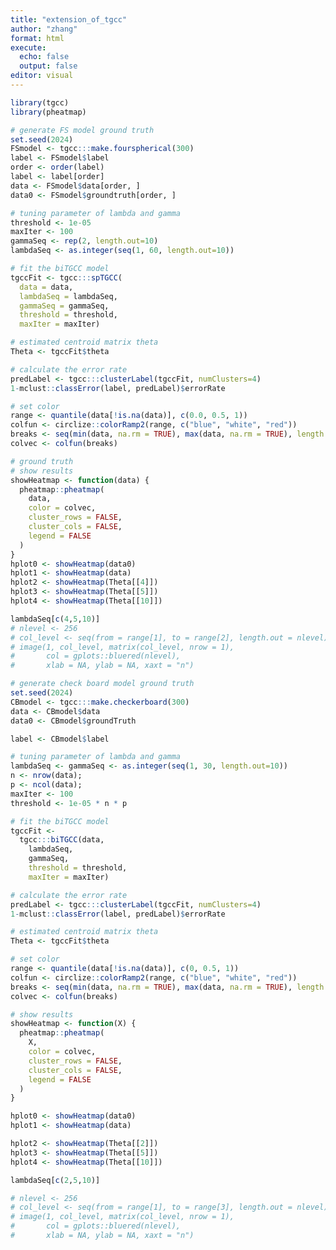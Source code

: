 ```yaml
---
title: "extension_of_tgcc"
author: "zhang"
format: html
execute:
  echo: false
  output: false
editor: visual
---
```


```r
library(tgcc)
library(pheatmap)
```

```r
# generate FS model ground truth
set.seed(2024)
FSmodel <- tgcc:::make.fourspherical(300)
label <- FSmodel$label
order <- order(label)
label <- label[order]
data <- FSmodel$data[order, ]
data0 <- FSmodel$groundtruth[order, ]

# tuning parameter of lambda and gamma
threshold <- 1e-05
maxIter <- 100
gammaSeq <- rep(2, length.out=10)
lambdaSeq <- as.integer(seq(1, 60, length.out=10))

# fit the biTGCC model
tgccFit <- tgcc:::spTGCC(
  data = data,
  lambdaSeq = lambdaSeq,
  gammaSeq = gammaSeq,
  threshold = threshold,
  maxIter = maxIter)

# estimated centroid matrix theta
Theta <- tgccFit$theta

# calculate the error rate
predLabel <- tgcc:::clusterLabel(tgccFit, numClusters=4)
1-mclust::classError(label, predLabel)$errorRate

# set color
range <- quantile(data[!is.na(data)], c(0.0, 0.5, 1))
colfun <- circlize::colorRamp2(range, c("blue", "white", "red"))
breaks <- seq(min(data, na.rm = TRUE), max(data, na.rm = TRUE), length.out = 256)
colvec <- colfun(breaks)

# ground truth
# show results
showHeatmap <- function(data) {
  pheatmap::pheatmap(
    data,
    color = colvec,
    cluster_rows = FALSE,
    cluster_cols = FALSE,
    legend = FALSE
  )
}
hplot0 <- showHeatmap(data0)
hplot1 <- showHeatmap(data)
hplot2 <- showHeatmap(Theta[[4]]) 
hplot3 <- showHeatmap(Theta[[5]]) 
hplot4 <- showHeatmap(Theta[[10]])

lambdaSeq[c(4,5,10)]
# nlevel <- 256
# col_level <- seq(from = range[1], to = range[2], length.out = nlevel)
# image(1, col_level, matrix(col_level, nrow = 1),
#       col = gplots::bluered(nlevel),
#       xlab = NA, ylab = NA, xaxt = "n")
```

```r
# generate check board model ground truth
set.seed(2024)
CBmodel <- tgcc:::make.checkerboard(300)
data <- CBmodel$data
data0 <- CBmodel$groundTruth

label <- CBmodel$label

# tuning parameter of lambda and gamma
lambdaSeq <- gammaSeq <- as.integer(seq(1, 30, length.out=10))
n <- nrow(data); 
p <- ncol(data); 
maxIter <- 100
threshold <- 1e-05 * n * p

# fit the biTGCC model
tgccFit <-
  tgcc:::biTGCC(data,
    lambdaSeq,
    gammaSeq,
    threshold = threshold,
    maxIter = maxIter)

# calculate the error rate
predLabel <- tgcc:::clusterLabel(tgccFit, numClusters=4)
1-mclust::classError(label, predLabel)$errorRate

# estimated centroid matrix theta
Theta <- tgccFit$theta

# set color
range <- quantile(data[!is.na(data)], c(0, 0.5, 1))
colfun <- circlize::colorRamp2(range, c("blue", "white", "red"))
breaks <- seq(min(data, na.rm = TRUE), max(data, na.rm = TRUE), length.out = 256)
colvec <- colfun(breaks)

# show results
showHeatmap <- function(X) {
  pheatmap::pheatmap(
    X,
    color = colvec,
    cluster_rows = FALSE,
    cluster_cols = FALSE,
    legend = FALSE
  )
}

hplot0 <- showHeatmap(data0)
hplot1 <- showHeatmap(data)

hplot2 <- showHeatmap(Theta[[2]]) 
hplot3 <- showHeatmap(Theta[[5]]) 
hplot4 <- showHeatmap(Theta[[10]])

lambdaSeq[c(2,5,10)]

# nlevel <- 256
# col_level <- seq(from = range[1], to = range[3], length.out = nlevel)
# image(1, col_level, matrix(col_level, nrow = 1),
#       col = gplots::bluered(nlevel),
#       xlab = NA, ylab = NA, xaxt = "n")
```
